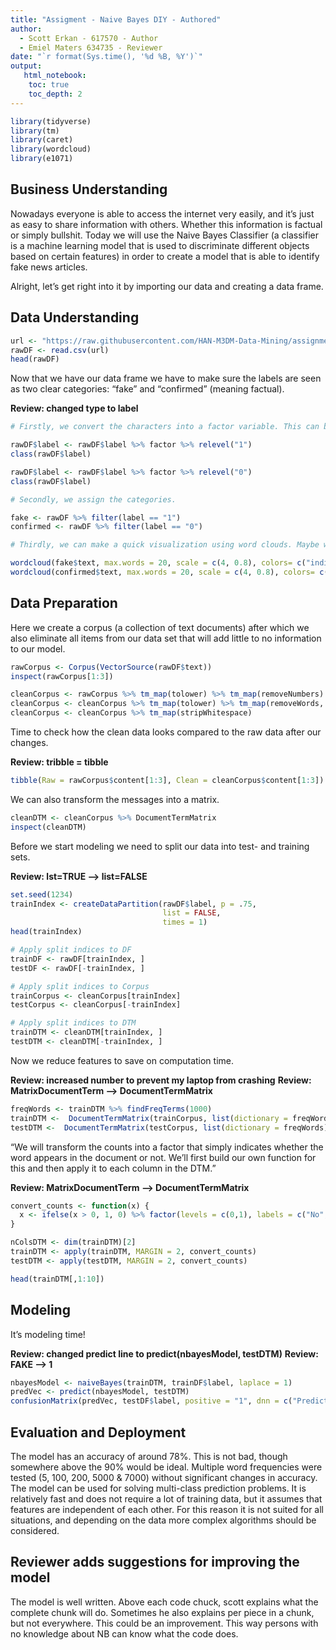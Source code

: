 ---
title: "Assigment - Naive Bayes DIY - Authored"
author:
  - Scott Erkan - 617570 - Author
  - Emiel Maters 634735 - Reviewer
date: "`r format(Sys.time(), '%d %B, %Y')`"
output:
   html_notebook:
    toc: true
    toc_depth: 2
---

```{r}
library(tidyverse)
library(tm)
library(caret)
library(wordcloud)
library(e1071)
```

## Business Understanding

Nowadays everyone is able to access the internet very easily, and it's just as easy to share information with others. Whether this information is factual or simply bullshit. Today we will use the Naive Bayes Classifier (a classifier is a machine learning model that is used to discriminate different objects based on certain features) in order to create a model that is able to identify fake news articles.

Alright, let's get right into it by importing our data and creating a data frame.

## Data Understanding

```{r}
url <- "https://raw.githubusercontent.com/HAN-M3DM-Data-Mining/assignments/master/datasets/NB-fakenews.csv"
rawDF <- read.csv(url)
head(rawDF)
```

Now that we have our data frame we have to make sure the labels are seen as two clear categories: "fake" and "confirmed" (meaning factual).

**Review: changed type to label**

```{r}

# Firstly, we convert the characters into a factor variable. This can be done using 1 and 2. The class function should show us that it is now indeed a factor variable.

rawDF$label <- rawDF$label %>% factor %>% relevel("1")
class(rawDF$label)

rawDF$label <- rawDF$label %>% factor %>% relevel("0")
class(rawDF$label) 

# Secondly, we assign the categories.

fake <- rawDF %>% filter(label == "1")
confirmed <- rawDF %>% filter(label == "0")

# Thirdly, we can make a quick visualization using word clouds. Maybe we can already notice a difference in word usage in fake and confirmed news.

wordcloud(fake$text, max.words = 20, scale = c(4, 0.8), colors= c("indianred1","indianred2","indianred3","indianred"))
wordcloud(confirmed$text, max.words = 20, scale = c(4, 0.8), colors= c("lightsteelblue1","lightsteelblue2","lightsteelblue3","lightsteelblue"))

```

## Data Preparation

Here we create a corpus (a collection of text documents) after which we also eliminate all items from our data set that will add little to no information to our model.

```{r}
rawCorpus <- Corpus(VectorSource(rawDF$text))
inspect(rawCorpus[1:3])

cleanCorpus <- rawCorpus %>% tm_map(tolower) %>% tm_map(removeNumbers)
cleanCorpus <- cleanCorpus %>% tm_map(tolower) %>% tm_map(removeWords, stopwords()) %>% tm_map(removePunctuation)
cleanCorpus <- cleanCorpus %>% tm_map(stripWhitespace)
```

Time to check how the clean data looks compared to the raw data after our changes.

**Review: tribble = tibble**

```{r}
tibble(Raw = rawCorpus$content[1:3], Clean = cleanCorpus$content[1:3])
```

We can also transform the messages into a matrix.

```{r}
cleanDTM <- cleanCorpus %>% DocumentTermMatrix
inspect(cleanDTM)
```

Before we start modeling we need to split our data into test- and training sets.

**Review: lst=TRUE --> list=FALSE**

```{r}
set.seed(1234)
trainIndex <- createDataPartition(rawDF$label, p = .75, 
                                  list = FALSE, 
                                  times = 1)
head(trainIndex)

# Apply split indices to DF
trainDF <- rawDF[trainIndex, ]
testDF <- rawDF[-trainIndex, ]

# Apply split indices to Corpus
trainCorpus <- cleanCorpus[trainIndex]
testCorpus <- cleanCorpus[-trainIndex]

# Apply split indices to DTM
trainDTM <- cleanDTM[trainIndex, ]
testDTM <- cleanDTM[-trainIndex, ]
```

Now we reduce features to save on computation time.

**Review: increased number to prevent my laptop from crashing**
**Review: MatrixDocumentTerm --> DocumentTermMatrix**

```{r}
freqWords <- trainDTM %>% findFreqTerms(1000)
trainDTM <-  DocumentTermMatrix(trainCorpus, list(dictionary = freqWords))
testDTM <-  DocumentTermMatrix(testCorpus, list(dictionary = freqWords))
```

"We will transform the counts into a factor that simply indicates whether the word appears in the document or not. We'll first build our own function for this and then apply it to each column in the DTM."


**Review: MatrixDocumentTerm --> DocumentTermMatrix**

```{r}
convert_counts <- function(x) {
  x <- ifelse(x > 0, 1, 0) %>% factor(levels = c(0,1), labels = c("No", "Yes"))
}

nColsDTM <- dim(trainDTM)[2]
trainDTM <- apply(trainDTM, MARGIN = 2, convert_counts)
testDTM <- apply(testDTM, MARGIN = 2, convert_counts)

head(trainDTM[,1:10])
```

## Modeling

It's modeling time!

**Review: changed predict line to predict(nbayesModel, testDTM)**
**Review: FAKE --> 1**

```{r}
nbayesModel <- naiveBayes(trainDTM, trainDF$label, laplace = 1)
predVec <- predict(nbayesModel, testDTM)
confusionMatrix(predVec, testDF$label, positive = "1", dnn = c("Prediction", "True"))
```

## Evaluation and Deployment

The model has an accuracy of around 78%. This is not bad, though somewhere above the 90% would be ideal. Multiple word frequencies were tested (5, 100, 200, 5000 & 7000) without significant changes in accuracy. The model can be used for solving multi-class prediction problems. It is relatively fast and does not require a lot of training data, but it assumes that features are independent of each other. For this reason it is not suited for all situations, and depending on the data more complex algorithms should be considered.

## Reviewer adds suggestions for improving the model

The model is well written. Above each code chuck, scott explains what the complete chunk will do. Sometimes he also explains per piece in a chunk, but not everywhere. This could be an improvement. This way persons with no knowledge about NB can know what the code does.

